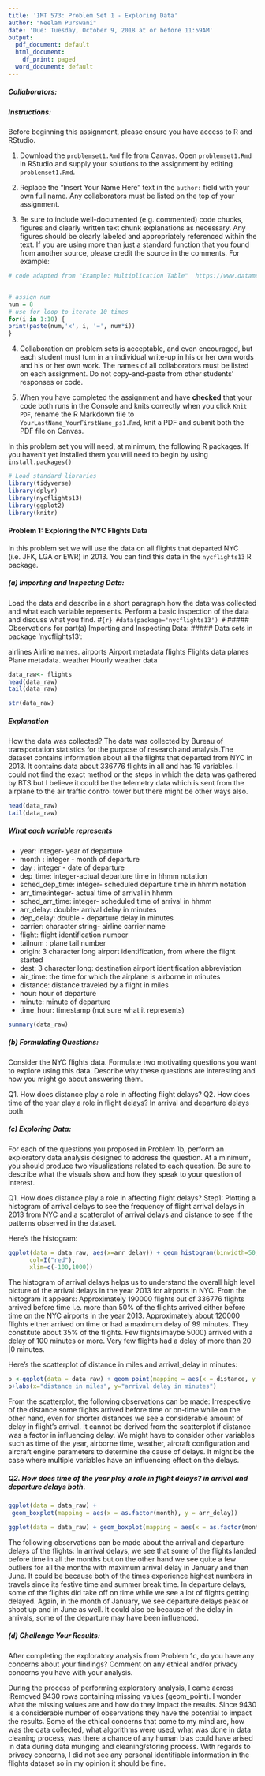 ---
title: 'IMT 573: Problem Set 1 - Exploring Data'
author: "Neelam Purswani"
date: 'Due: Tuesday, October 9, 2018 at or before 11:59AM'
output:
  pdf_document: default
  html_document:
    df_print: paged
  word_document: default
---

<!-- This syntax can be used to add comments that are ignored during knitting process. -->

##### Collaborators: 

##### Instructions: #####

Before beginning this assignment, please ensure you have access to R and RStudio. 

1. Download the `problemset1.Rmd` file from Canvas. Open `problemset1.Rmd` in RStudio and supply your solutions to the assignment by editing `problemset1.Rmd`. 

2. Replace the "Insert Your Name Here" text in the `author:` field with your own full name. Any collaborators must be listed on the top of your assignment. 

3. Be sure to include well-documented (e.g. commented) code chucks, figures and clearly written text chunk explanations as necessary. Any figures should be clearly labeled and appropriately referenced within the text. If you are using more than just a standard function that you found from another source, please credit the source in the comments. For example: 

```{r citing}
# code adapted from "Example: Multiplication Table"  https://www.datamentor.io/r-programming/examples/multiplication-table/


# assign num
num = 8
# use for loop to iterate 10 times
for(i in 1:10) {
print(paste(num,'x', i, '=', num*i))
}
```

4. Collaboration on problem sets is acceptable, and even encouraged, but each student must turn in an individual write-up in his or her own words and his or her own work. The names of all collaborators must be listed on each assignment. Do not copy-and-paste from other students' responses or code.

5. When you have completed the assignment and have **checked** that your code both runs in the Console and knits correctly when you click `Knit PDF`, rename the R Markdown file to `YourLastName_YourFirstName_ps1.Rmd`, knit a PDF and submit both the PDF file on Canvas.

In this problem set you will need, at minimum, the following R packages. If you haven't yet installed them you will need to begin by using `install.packages()`

```{r Setup, message=FALSE}
# Load standard libraries
library(tidyverse)
library(dplyr)
library(nycflights13)
library(ggplot2)
library(knitr)
```

#### Problem 1: Exploring the NYC Flights Data ####

In this problem set we will use the data on all flights that departed NYC (i.e. JFK, LGA or EWR) in 2013. You can find this data in the `nycflights13` R package.

##### (a) Importing and Inspecting Data: ##### 
Load the data and describe in a short paragraph how the data was collected and what each variable represents. Perform a basic inspection of the data and discuss what you find.
#```{r}
#data(package='nycflights13')
#```
##### Observations for part(a) Importing and Inspecting Data: #####
Data sets in package ‘nycflights13’:

airlines                 Airline names.
airports                 Airport metadata
flights                  Flights data
planes                   Plane metadata.
weather                  Hourly weather data


```{r}
data_raw<- flights
head(data_raw)
tail(data_raw)
```
```{r}
str(data_raw)
```

##### Explanation #####
How the data was collected?
The data was collected by Bureau of transportation statistics for the purpose of research and analysis.The dataset contains information about all the flights that departed from NYC in 2013. It contains data about 336776 flights in all and has 19 variables. I could not find the exact method or the steps in which the data was gathered by BTS but I believe it could be the telemetry data which is sent from the airplane to the air traffic control tower but there might be other ways also. 

```{r}
head(data_raw)
tail(data_raw)
```


##### What each variable represents #####
* year: integer- year of departure
* month : integer - month of departure
* day : integer - date of departure
* dep_time: integer-actual departure time in hhmm notation
* sched_dep_time: integer- scheduled departure time in hhmm notation
* arr_time:integer- actual time of arrival in hhmm
* sched_arr_time: integer- scheduled time of arrival in hhmm
* arr_delay: double- arrival delay in minutes
* dep_delay: double - departure delay in minutes
* carrier: character string- airline carrier name
* flight: flight identification number
* tailnum : plane tail number
* origin: 3 character long airport identification, from where the flight started
* dest: 3 character long: destination airport identification abbreviation
* air_time: the time for which the airplane is airborne in minutes
* distance: distance traveled by a flight in miles
* hour: hour of departure 
* minute: minute of departure
* time_hour: timestamp (not sure what it represents)

```{r}
summary(data_raw)
```

##### (b) Formulating Questions: ##### 
Consider the NYC flights data. Formulate two motivating questions you want to explore using this data. Describe why these questions are interesting and how you might go about answering them. 

Q1. How does distance play a role in affecting flight delays?
Q2. How does time of the year play a role in flight delays? In arrival and departure delays both.

##### (c) Exploring Data: ##### 

For each of the questions you proposed in Problem 1b, perform an exploratory data analysis designed to address the question. At a minimum, you should produce two visualizations related to each question. Be sure to describe what the visuals show and how they speak to your question of interest.

Q1. How does distance play a role in affecting flight delays? 
Step1: Plotting a histogram of arrival delays to see the frequency of flight arrival delays in 2013 from NYC and a scatterplot of arrival delays and distance to see if the patterns observed in the dataset.

Here's the histogram:
```{r}
ggplot(data = data_raw, aes(x=arr_delay)) + geom_histogram(binwidth=50,breaks=seq(-100,1000, by=100), fill=I("blue"), 
      col=I("red"),
      xlim=c(-100,1000))
```
The histogram of arrival delays helps us to understand the overall high level picture of the arrival delays in the year 2013 for airports in NYC. 
From the histogram it appears: Approximately 190000 flights out of 336776 flights arrived before time i.e. more than 50% of the flights arrived either before time on the NYC airports in the year 2013.
Approximately about 120000 flights either arrived on time or had a maximum delay of 99 minutes. They constitute about 35% of the flights. 
Few flights(maybe 5000) arrived with a delay of 100 minutes or more.
Very few flights had a delay of more than 20
|0 minutes.


Here's the scatterplot of distance in miles and arrival_delay in minutes:
```{r}
p <-ggplot(data = data_raw) + geom_point(mapping = aes(x = distance, y = arr_delay, color=arr_delay))
p+labs(x="distance in miles", y="arrival delay in minutes")
```

From the scatterplot, the following observations can be made:
Irrespective of the distance some flights arrived before time or on-time while on the other hand, even for shorter distances we see a considerable amount of delay in flight's arrival. It cannot be derived from the scatterplot if distance was a factor in influencing delay. We might have to consider other variables such as time of the year, airborne time, weather, aircraft configuration and aircraft engine parameters to determine the cause of delays. It might be the case where multiple variables have an influencing effect on the delays.
 
##### Q2. How does time of the year play a role in flight delays? in arrival and departure delays both.
 
```{r}
ggplot(data = data_raw) +
 geom_boxplot(mapping = aes(x = as.factor(month), y = arr_delay))

```
```{r}
ggplot(data = data_raw) + geom_boxplot(mapping = aes(x = as.factor(month), y = dep_delay))
```
The following observations can be made about the arrival and departure delays of the flights: 
In arrival delays, we see that some of the flights landed before time in all the months but on the other hand we see quite a few outliers for all the months with maximum arrival delay in January and then June. It could be because both of the times experience highest numbers in travels since its festive time and summer break time. 
In departure delays, some of the flights did take off on time while we see a lot of flights getting delayed. Again, in the month of January, we see departure delays peak or shoot up and in June as well. It could also be because of the delay in arrivals, some of the departure may have been influenced.

##### (d) Challenge Your Results: ##### 

After completing the exploratory analysis from Problem 1c, do you have any concerns about your findings? Comment on any ethical and/or privacy concerns you have with your analysis.

During the process of performing exploratory analysis, I came across :Removed 9430 rows containing missing values (geom_point). I wonder what the missing values are and how do they impact the results. Since 9430 is a considerable number of observations they have the potential to impact the results. Some of the ethical concerns that come to my mind are, how was the data collected, what algorithms were used, what was done in data cleaning process, was there a chance of any human bias could have arised in data during data munging and cleaning/storing process.
With regards to privacy concerns, I did not see any personal identifiable information in the flights dataset so in my opinion it should be fine.
